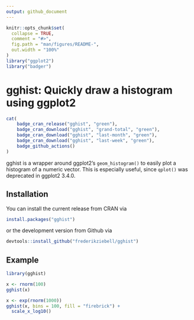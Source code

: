 ```yaml
---
output: github_document
---
```


<!-- README.md is generated from README.Rmd. Please edit that file -->

```r
knitr::opts_chunk$set(
  collapse = TRUE,
  comment = "#>",
  fig.path = "man/figures/README-",
  out.width = "100%"
)
library("ggplot2")
library("badger")
```

# gghist: Quickly draw a histogram using ggplot2

```r
cat(
	badge_cran_release("gghist", "green"),
	badge_cran_download("gghist", "grand-total", "green"),
	badge_cran_download("gghist", "last-month", "green"),
	badge_cran_download("gghist", "last-week", "green"),
	badge_github_actions()
)
```

gghist is a wrapper around ggplot2's `geom_histogram()` to easily plot a histogram of a numeric vector. This is especially useful, since `qplot()` was deprecated in ggplot2 3.4.0.

## Installation

You can install the current release from CRAN via

```r
install.packages("gghist")
```

or the development version from Github via

```r
devtools::install_github("frederikziebell/gghist")
```

## Example

```r
library(gghist)

x <- rnorm(100)
gghist(x)

x <- exp(rnorm(1000))
gghist(x, bins = 100, fill = "firebrick") + 
  scale_x_log10()
```
